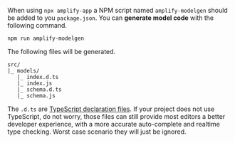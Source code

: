 When using `npx amplify-app` a NPM script named `amplify-modelgen` should be added to you `package.json`. You can **generate model code** with the following command.

```console
npm run amplify-modelgen
```

The following files will be generated.

```
src/
|_ models/
   |_ index.d.ts
   |_ index.js
   |_ schema.d.ts
   |_ schema.js
```

<Callout>

The `.d.ts` are [TypeScript declaration files](https://www.typescriptlang.org/docs/handbook/declaration-files/introduction.html). If your project does not use TypeScript, do not worry, those files can still provide most editors a better developer experience, with a more accurate auto-complete and realtime type checking. Worst case scenario they will just be ignored.

</Callout>
